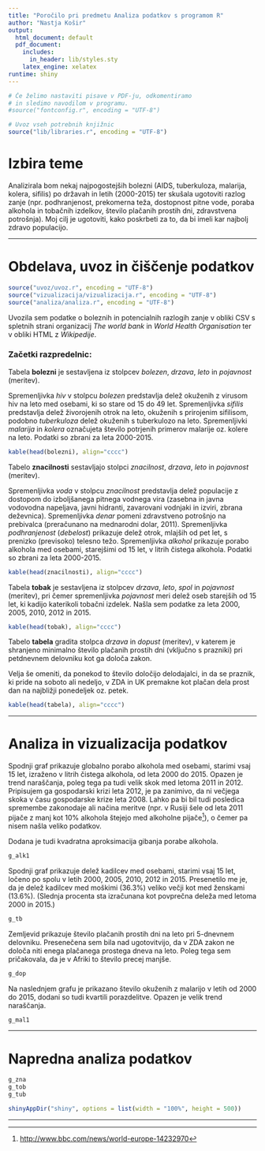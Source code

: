 ```yaml
---
title: "Poročilo pri predmetu Analiza podatkov s programom R"
author: "Nastja Košir"
output:
  html_document: default
  pdf_document:
    includes:
      in_header: lib/styles.sty
    latex_engine: xelatex
runtime: shiny
---
```


```r
# Če želimo nastaviti pisave v PDF-ju, odkomentiramo
# in sledimo navodilom v programu.
#source("fontconfig.r", encoding = "UTF-8")

# Uvoz vseh potrebnih knjižnic
source("lib/libraries.r", encoding = "UTF-8")
```

# Izbira teme

Analizirala bom nekaj najpogostejših bolezni (AIDS, tuberkuloza, malarija, kolera, sifilis) po državah in letih (2000-2015) ter skušala ugotoviti razlog zanje (npr. podhranjenost, prekomerna teža, dostopnost pitne vode, poraba alkohola in tobačnih izdelkov, število plačanih prostih dni, zdravstvena potrošnja). Moj cilj je ugotoviti, kako poskrbeti za to, da bi imeli kar najbolj zdravo populacijo.

***

# Obdelava, uvoz in čiščenje podatkov

```r
source("uvoz/uvoz.r", encoding = "UTF-8")
source("vizualizacija/vizualizacija.r", encoding = "UTF-8")
source("analiza/analiza.r", encoding = "UTF-8")
```

Uvozila sem podatke o boleznih in potencialnih razlogih zanje v obliki CSV s spletnih strani organizacij *The world bank* in *World Health Organisation* ter v obliki HTML z *Wikipedije*.

### Začetki razpredelnic:

Tabela **bolezni** je sestavljena iz stolpcev *bolezen*, *drzava*, *leto* in *pojavnost* (meritev). 

Spremenljivka *hiv* v stolpcu *bolezen* predstavlja delež okuženih z virusom hiv  na leto med osebami, ki so stare od 15 do 49 let. Spremenljivka *sifilis* predstavlja delež živorojenih otrok na leto, okuženih s prirojenim sifilisom, podobno *tuberkuloza* delež okuženih s tuberkulozo na leto. Spremenljivki *malarija* in *kolera* označujeta število potrjenih primerov malarije oz. kolere na leto. Podatki so zbrani za leta 2000-2015.

```r
kable(head(bolezni), align="cccc")
```

Tabelo **znacilnosti** sestavljajo stolpci *znacilnost*, *drzava*, *leto* in *pojavnost* (meritev). 

Spremenljivka *voda* v stolpcu *znacilnost* predstavlja delež populacije z dostopom do izboljšanega pitnega vodnega vira (zasebna in javna vodovodna napeljava, javni hidranti, zavarovani vodnjaki in izviri, zbrana deževnica). Spremenljivka *denar* pomeni zdravstveno potrošnjo na prebivalca (preračunano na mednarodni dolar, 2011). Spremenljivka *podhranjenost* (*debelost*) prikazuje delež otrok, mlajših od pet let, s prenizko (previsoko) telesno težo. Spremenljivka *alkohol* prikazuje porabo alkohola med osebami, starejšimi od 15 let, v litrih čistega alkohola. Podatki so zbrani za leta 2000-2015.

```r
kable(head(znacilnosti), align="cccc")
```

Tabela **tobak** je sestavljena iz stolpcev *drzava*, *leto*, *spol* in *pojavnost* (meritev), pri čemer spremenljivka *pojavnost* meri delež oseb starejših od 15 let, ki kadijo katerikoli tobačni izdelek. Našla sem podatke za leta 2000, 2005, 2010, 2012 in 2015.

```r
kable(head(tobak), align="cccc")
```

Tabelo **tabela** gradita stolpca *drzava* in *dopust* (meritev), v katerem je shranjeno minimalno število plačanih prostih dni (vključno s prazniki) pri petdnevnem delovniku kot ga določa zakon. 

Velja še omeniti, da ponekod to število določijo delodajalci, in da se praznik, ki pride na soboto ali nedeljo, v ZDA in UK premakne kot plačan dela prost dan na najbližji ponedeljek oz. petek. 

```r
kable(head(tabela), align="cccc")
```

***

# Analiza in vizualizacija podatkov

Spodnji graf prikazuje globalno porabo alkohola med osebami, starimi vsaj 15 let, izraženo v litrih čistega alkohola, od leta 2000 do 2015. Opazen je trend naraščanja, poleg tega pa tudi velik skok med letoma 2011 in 2012. Pripisujem ga gospodarski krizi leta 2012, je pa zanimivo, da ni večjega skoka v času gospodarske krize leta 2008. Lahko pa bi bil tudi posledica spremembe zakonodaje ali načina meritve (npr. v Rusiji šele od leta 2011 pijače z manj kot 10% alkohola štejejo med alkoholne pijače[^1]), o čemer pa nisem našla veliko podatkov.

Dodana je tudi kvadratna aproksimacija gibanja porabe alkohola.

```r
g_alk1
```

[^1]: <http://www.bbc.com/news/world-europe-14232970>

Spodnji graf prikazuje delež kadilcev med osebami, starimi vsaj 15 let, ločeno po spolu v letih 2000, 2005, 2010, 2012 in 2015. Presenetilo me je, da je delež kadilcev med moškimi (36.3%) veliko večji kot med ženskami (13.6%). (Slednja procenta sta izračunana kot povprečna deleža med letoma 2000 in 2015.)

```r
g_tb
```

Zemljevid prikazuje število plačanih prostih dni na leto pri 5-dnevnem delovniku. Presenečena sem bila nad ugotovitvijo, da v ZDA zakon ne določa niti enega plačanega prostega dneva na leto. Poleg tega sem pričakovala, da je v Afriki to število precej manjše.

```r
g_dop
```


Na naslednjem grafu je prikazano število okuženih z malarijo v letih od 2000 do 2015, dodani so tudi kvartili porazdelitve. Opazen je velik trend naraščanja.

```r
g_mal1
```

***

# Napredna analiza podatkov

```r
g_zna
g_tob
g_tub
```

```r
shinyAppDir("shiny", options = list(width = "100%", height = 500))
```


***

